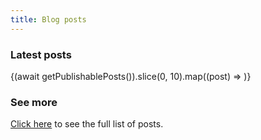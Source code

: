 ```yaml
---
title: Blog posts
---
```



### Latest posts

{(await getPublishablePosts()).slice(0, 10).map((post) => <LinkToPost slug={post.slug} includeDate />)}

### See more

[Click here](./full) to see the full list of posts.
